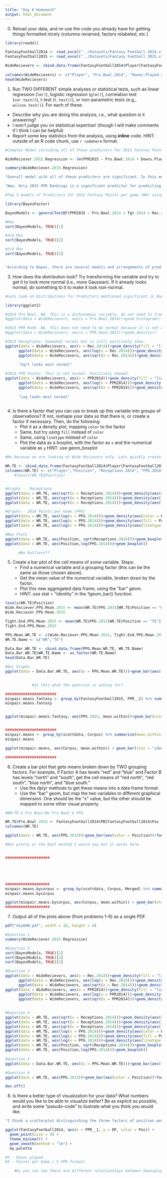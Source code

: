 ```yaml
---
title: "Day 6 Homework"
output: html_document
---
```


0. Reload your data, and re-use the code you already have for getting things formatted nicely (columns renamed, factors relabeled, etc.)

```r
library(readxl)

FantasyFootball2014 <- read_excel("../Datasets/Fantasy Football 2014.xlsx", skip = 2)
FantasyFootball2015 <- read_excel("../Datasets/Fantasy Football 2015.xlsx", skip = 2)

WideRecievers <- cbind.data.frame(FantasyFootball2014$Player[FantasyFootball2014$Pos == "WR"], FantasyFootball2014$PB[FantasyFootball2014$Pos == "WR"], FantasyFootball2014$DP[FantasyFootball2014$Pos == "WR"],FantasyFootball2014$Tgt[FantasyFootball2014$Pos == "WR"], FantasyFootball2014$Rec[FantasyFootball2014$Pos == "WR"], FantasyFootball2014$Yds__1[FantasyFootball2014$Pos == "WR"], FantasyFootball2014$TD__1[FantasyFootball2014$Pos == "WR"], FantasyFootball2014$`1st__1`[FantasyFootball2014$Pos == "WR"], FantasyFootball2014$PPR__1[FantasyFootball2014$Pos == "WR"],FantasyFootball2015$PPR[FantasyFootball2015$Pos == "WR"], FantasyFootball2015$PPR__1[FantasyFootball2015$Pos == "WR"])
                   
colnames(WideRecievers) <- c("Player", "Pro.Bowl.2014", "Downs.Played.2014", "Tgt.2014", "Rec.2014","Yds.2014","TD.2014","First.Downs.2014","PPR2014","PPR.Rank.2015","PPR2015")
head(WideRecievers)

```

1. Run TWO DIFFERENT simple analyses or statistical tests, such as linear regression (`lm()`), logistic regression (`glm()`), correlation test (`cor.test()`), t-test (`t.test()`), or non-parametric tests (e.g., `wilcox.test()`).  For each of these:
  - Describe why you are doing this analysis, i.e., what question is it answering?
  - I won't judge you on statistical expertise!  (though I will make comments if I think I can be helpful)
  - Report some key statistics from the analysis, using **inline** code. HINT: outside of an R code chunk, use `r codehere` format.

```r
#Complex Model including all of these predictors for 2015 Fantasy Points per Game (WR) significant? If yes, which predictors are significant?>

WideReciever.2015.Regression <- lm(PPR2015 ~ Pro.Bowl.2014 + Downs.Played.2014 + Tgt.2014 + Rec.2014 + Yds.2014 + TD.2014 + First.Downs.2014 + PPR2014 + PPR.Rank.2015, data = WideRecievers)

summary(WideReciever.2015.Regression)

"Overall model with all of these predictors are significant. In this model however, only one predictor (2015 PPR Rank) is significant."

"Wow. Only 2015 PPR Rankings is a significant predictor for predicting 2015 Fantasy Points. This has to be indicative of multi-collinearity because in my prior analysis, 2014 Fantasy Points was a significant predictor for 2015 Fantasy Points."

```

```r

#Top 3 models of Predictors for 2015 Fantasy Points per game (WR) using Bayes? (Model Comparison)

library(BayesFactor)

BayesModels <- generalTestBF(PPR2015 ~ Pro.Bowl.2014 + Tgt.2014 + Rec.2014 + Yds.2014 + TD.2014 + First.Downs.2014 + PPR2014 + PPR.Rank.2015, data = WideRecievers)

#Max
sort(BayesModels, TRUE)[1]

#2nd Max
sort(BayesModels, TRUE)[2]

#3rd Max
sort(BayesModels, TRUE)[3]


"According to Bayes, there are several models and arrangements of predictors that predict 2015 Fantasy Points. Among all of these models the top 3 models for predicting 2015 Fantasy points are: 1) 2014 Pro Bowl Status + 2015 PPR Rank (BF = 468140631), 2) 2014 Pro Bowl Status + 2014 Receptions + 2015 PPR Rank (BF = 207820422), 3) 2014 Fantasy Points per Game + 2015 PPR Rank (BF = 195711607)."

```

3. How does the distribution look?  Try transforming the variable and try to get it to look more normal (i.e., more Gaussian).  If it already looks normal, do something to it to make it look non-normal.

```r
#Lets look at Distributions for Predictors mentioned significant in Bayes (2014 Pro Bowl, 2015 PPR Rank, 2014 Receptions, 2014, Fantasy Points per Game)

library(ggplot2)

#2014 Pro Bowl. NA. This is a dichotomous variable, do not need to transform.
#ggplot(data = WideRecievers, aes(x = Pro.Bowl.2014))+geom_histogram()

#2015 PPR Rank. NA. This does not need to be normal because it is not a continuous variable. It is ordinal only. Do not transform.
#ggplot(data = WideRecievers, aes(x = PPR.Rank.2015))+geom_density()

#2014 Receptions. Somewhat normal but is still positively skew.
ggplot(data = WideRecievers, aes(x = Rec.2014))+geom_density(fill = "light blue")
      ggplot(data = WideRecievers, aes(log(x = Rec.2014)))+geom_density(fill = "light blue")
      ggplot(data = WideRecievers, aes(sqrt(x = Rec.2014)))+geom_density(fill = "light blue")

      "Sqrt looks most normal"
      
#2014 PPR Points. This is not normal. Positively skewed.
ggplot(data = WideRecievers, aes(x = PPR2014))+geom_density(fill = "light green")
      ggplot(data = WideRecievers, aes(log(x = PPR2014)))+geom_density(fill = "light green")
      ggplot(data = WideRecievers, aes(sqrt(x = PPR2014)))+geom_density(fill = "light green")
      
      "Log looks most normal"
    
```

4. Is there a factor that you can use to break up this variable into groups of observations?  If not, reshape your data so that there is, or create a factor if necessary.  Then, do the following:
   - Plot it as a density plot, mapping `color` to the factor
   - Same, but try using `fill` instead of `color`
   - Same, using `linetype` instead of `color`
   - Plot the data as a boxplot, with the factor as `x` and the numerical variable as `y`  HINT: use geom_boxplot

```r
#No because we are looking at Wide Recievers only. Lets quickly create a new data frame of all WRs & TEs and Position, 2014 PPR Points, 2014 Receptions & Fantasy Points 2015 per game.

WR.TE <- cbind.data.frame(FantasyFootball2014$Player[FantasyFootball2014$Pos != "RB"],FantasyFootball2014$Pos[FantasyFootball2014$Pos != "RB"], FantasyFootball2014$Rec[FantasyFootball2014$Pos != "RB"], FantasyFootball2014$PPR__1[FantasyFootball2014$Pos != "RB"], FantasyFootball2015$PPR__1[FantasyFootball2015$Pos != "RB"])
colnames(WR.TE) <- c("Player","Position", "Receptions.2014", "PPG.2014", "PPG.2015")
    #levels(WR.TE$Position)


#Graphs -  Receptions
ggplot(data = WR.TE, aes(sqrt(x = Receptions.2014)))+geom_density(aes(color = Position))
ggplot(data = WR.TE, aes(sqrt(x = Receptions.2014)))+geom_density(aes(fill = Position))
ggplot(data = WR.TE, aes(sqrt(x = Receptions.2014)))+geom_density(aes(linetype = Position))

#Graphs - 2014 Points per Game (PPR)
ggplot(data = WR.TE, aes(log(x = PPG.2014)))+geom_density(aes(color = Position))
ggplot(data = WR.TE, aes(log(x = PPG.2014)))+geom_density(aes(fill = Position))
ggplot(data = WR.TE, aes(log(x = PPG.2014)))+geom_density(aes(linetype = Position))

#Box Plots
ggplot(data = WR.TE, aes(Position, sqrt(Receptions.2014)))+geom_boxplot()
ggplot(data = WR.TE, aes(Position,log(PPG.2014)))+geom_boxplot()

      #No Outliers??
```

5. Create a bar plot of the cell means of some variable. Steps:
   - Find a numerical variable and a grouping factor (this can be the same as those chosen above).
   - Get the mean value of the numerical variable, broken down by the factor.  
   - Plot this new aggregated data frame, using the "bar" geom.
   - HINT: use stat = "identity" in the ?geom_bar() function.
   
```r
levels(WR.TE$Position)
Wide.Reciever.PPG.Mean.2015 <- mean(WR.TE$PPG.2015[WR.TE$Position == "WR"])
Wide.Reciever.PPG.Mean.2015

Tight.End.PPG.Mean.2015 <- mean(WR.TE$PPG.2015[WR.TE$Position == "TE"])
Tight.End.PPG.Mean.2015

PPG.Mean.WR.TE <- c(Wide.Reciever.PPG.Mean.2015, Tight.End.PPG.Mean.2015)
WR.TE.Name <- c("WR","TE")

Data.Bar.WR.TE <- cbind.data.frame(PPG.Mean.WR.TE, WR.TE.Name)
Data.Bar.WR.TE$WR.TE.Name <- as.factor(WR.TE.Name)
head(Data.Bar.WR.TE)

#Bar Graphs
ggplot(data = Data.Bar.WR.TE, aes((x = PPG.Mean.WR.TE)))+geom_bar(aes(fill = WR.TE.Name))
        

            #Is this what the question is asking for?

#######################
minpair.means.fantasy <- group_by(FantasyFootball2015, PPR__1) %>% summarize(mean.within = mean(WithinMinPairs), mean.between = mean(BetweenMinPairs))
minpair.means.fantasy


ggplot(minpair.means.fantasy, aes(PPG.2015, mean.within))+geom_bar(stat = "position")


#######################
minpair.means <- group_by(scottdata, Corpus) %>% summarize(mean.within = mean(WithinMinPairs), mean.between = mean(BetweenMinPairs))
minpair.means

ggplot(minpair.means, aes(Corpus, mean.within)) + geom_bar(stat = "identity")

#######################

```
   
6. Create a bar plot that gets means broken down by TWO grouping factors.  For example, if Factor A has levels "red" and "blue" and Factor B has levels "north" and "south", get the cell means of "red north", "red south", "blue north", and "blue south."  
   - Use the dplyr methods to get these means into a data frame format.
   - Use the "bar" geom, but map the two variables to different graphical dimension.  One should be the "x" value, but the other should be mapped to some other visual property.

```r
#WR/TE & Pro Bowl/No Pro Bowl & PPG

WR.TE$Pro.Bowl.2014 <- FantasyFootball2014$PB[FantasyFootball2014$Pos != "RB"]
colnames(WR.TE)

ggplot(data = WR.TE, aes(PPG.2015))+geom_bar(aes(color = Position))+facet_wrap(~Pro.Bowl.2014)

#Not pretty or the best method I would say but it works here.


####################





####################
minpair.means.bycorpus <- group_by(scottdata, Corpus, Merged) %>% summarize(mean.within = mean(WithinMinPairs), mean.between = mean(BetweenMinPairs))
minpair.means.bycorpus

ggplot(minpair.means.bycorpus, aes(Corpus, mean.within)) + geom_bar(stat = "identity", aes(fill = Merged), position = "dodge") + scale_fill_brewer(palette = "Set1")
####################
```

7. Output all of the plots above (from problems 1-6) as a single PDF.

```r
pdf("day6HW.pdf", width = 10, height = 4)

#Question 1
summary(WideReciever.2015.Regression)

#Question 2
sort(BayesModels, TRUE)[1]
sort(BayesModels, TRUE)[2]
sort(BayesModels, TRUE)[3]

#Question 3
ggplot(data = WideRecievers, aes(x = Rec.2014))+geom_density(fill = "light blue")
      ggplot(data = WideRecievers, aes(log(x = Rec.2014)))+geom_density(fill = "light blue")
      ggplot(data = WideRecievers, aes(sqrt(x = Rec.2014)))+geom_density(fill = "light blue")
ggplot(data = WideRecievers, aes(x = PPR2014))+geom_density(fill = "light green")
      ggplot(data = WideRecievers, aes(log(x = PPR2014)))+geom_density(fill = "light green")
      ggplot(data = WideRecievers, aes(sqrt(x = PPR2014)))+geom_density(fill = "light green")
      
      
#Question 4
ggplot(data = WR.TE, aes(sqrt(x = Receptions.2014)))+geom_density(aes(color = Position))
ggplot(data = WR.TE, aes(sqrt(x = Receptions.2014)))+geom_density(aes(fill = Position))
ggplot(data = WR.TE, aes(sqrt(x = Receptions.2014)))+geom_density(aes(linetype = Position))
ggplot(data = WR.TE, aes(log(x = PPG.2014)))+geom_density(aes(color = Position))
ggplot(data = WR.TE, aes(log(x = PPG.2014)))+geom_density(aes(fill = Position))
ggplot(data = WR.TE, aes(log(x = PPG.2014)))+geom_density(aes(linetype = Position))
ggplot(data = WR.TE, aes(Position, sqrt(Receptions.2014)))+geom_boxplot()
ggplot(data = WR.TE, aes(Position,log(PPG.2014)))+geom_boxplot()
      
#Question 5
ggplot(data = Data.Bar.WR.TE, aes((x = PPG.Mean.WR.TE)))+geom_bar(aes(fill = WR.TE.Name))

#Question 6
ggplot(data = WR.TE, aes(PPG.2015))+geom_bar(aes(color = Position))+facet_wrap(~Pro.Bowl.2014)

dev.off()

```

8. Is there a better type of visualization for your data?  What numbers would you like to be able to visualize better?  Be as explicit as possible, and write some "pseudo-code" to ilustrate what you think you would like.

```r

"I think a scatterplot distinguishing the three factors of position per continuous analysis would visualize the data very well. I could see different trends emerging per position and thus different predictors per position x analysis. Below is an example of what I am thinking of."

ggplot(FantasyFootball2014, aes(x = PPR__1, y = DP, color = Pos)) + 
  geom_point(size = 4) + 
  theme_minimal() +
  geom_smooth(method = "lm") +
  my.palette

#Y - Downs played
#X - Points per Game (.5 PPR format)

    #As you can see there are different relationships between downsplayed and fantasy points per game (PPR) by Position.

```



